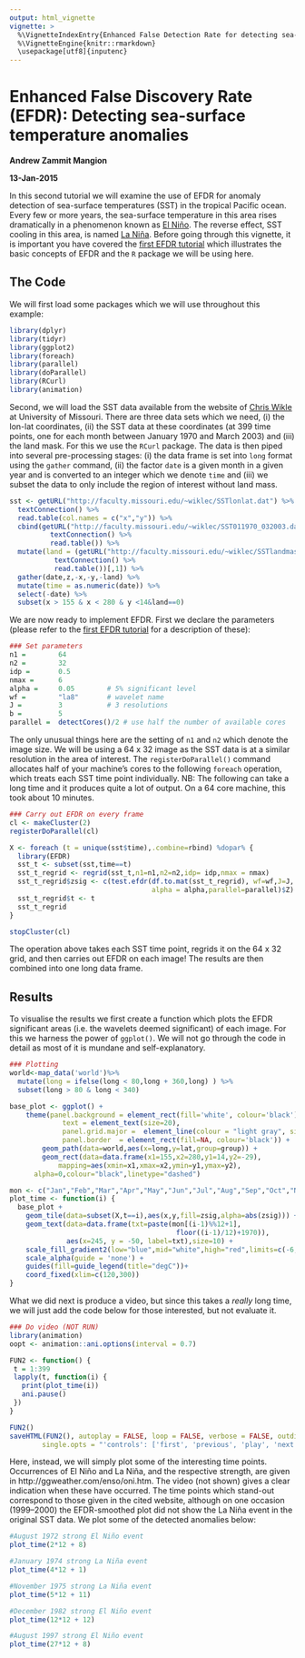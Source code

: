 ```yaml
---
output: html_vignette
vignette: >
  %\VignetteIndexEntry{Enhanced False Detection Rate for detecting sea-surface temperature anomalies}
  %\VignetteEngine{knitr::rmarkdown}
  \usepackage[utf8]{inputenc}
---
```


Enhanced False Discovery Rate (EFDR): Detecting sea-surface temperature anomalies
===================
**Andrew Zammit Mangion**

**13-Jan-2015**

In this second tutorial we will examine the use of EFDR for anomaly detection of sea-surface temperatures (SST) in the tropical Pacific ocean. Every few or more years, the sea-surface temperature in this area rises dramatically in a phenomenon known as [El Niño](http://en.wikipedia.org/wiki/El_Ni%C3%B1o). The reverse effect, SST cooling in this area, is named [La Niña](http://en.wikipedia.org/wiki/La_Ni%C3%B1a).  Before going through this vignette, it is important you have covered the [first EFDR tutorial](http://htmlpreview.github.io/?https://github.com/andrewzm/EFDR/blob/master/docs/EFDR.html) which illustrates the basic concepts of EFDR and the `R` package we will be using here.

## The Code


We will first load some packages which we will use throughout this example:

```r
library(dplyr)
library(tidyr)
library(ggplot2)
library(foreach)
library(parallel)
library(doParallel)
library(RCurl)
library(animation)
```

Second, we will load the SST data available from the website of [Chris Wikle](http://faculty.missouri.edu/~wiklec/datasets.html) at University of Missouri. There are three data sets which we need, (i) the lon-lat coordinates, (ii) the SST data at these coordinates (at 399 time points, one for each month between January 1970 and March 2003) and (iii) the land mask. For this we use the `RCurl` package. The data is then piped into several pre-processing stages: (i) the data frame is set into `long` format using the `gather` command, (ii) the factor `date` is a given month in a given year and is converted to an integer which we denote `time` and (iii) we subset the data to only include the region of interest without land mass.

```r
sst <- getURL("http://faculty.missouri.edu/~wiklec/SSTlonlat.dat") %>%
  textConnection() %>%
  read.table(col.names = c("x","y")) %>%
  cbind(getURL("http://faculty.missouri.edu/~wiklec/SST011970_032003.dat") %>%
          textConnection() %>%
          read.table()) %>%
  mutate(land = (getURL("http://faculty.missouri.edu/~wiklec/SSTlandmask.dat") %>%
           textConnection() %>%
           read.table())[,1]) %>% 
  gather(date,z,-x,-y,-land) %>%
  mutate(time = as.numeric(date)) %>%
  select(-date) %>%
  subset(x > 155 & x < 280 & y <14&land==0)
```

We are now ready to implement EFDR. First we declare the parameters (please refer to the [first EFDR tutorial](http://htmlpreview.github.io/?https://github.com/andrewzm/EFDR/blob/master/docs/EFDR.html) for a description of these):

```r
### Set parameters
n1 =        64
n2 =        32
idp =       0.5
nmax =      6
alpha =     0.05        # 5% significant level
wf =        "la8"       # wavelet name
J =         3           # 3 resolutions
b =         5     
parallel =  detectCores()/2 # use half the number of available cores
```

The only unusual things here are the setting of `n1` and `n2` which denote the image size. We will be using a 64 x 32 image as the SST data is at a similar resolution in the area of interest. The `registerDoParallel()` command allocates half of your machine's cores to the following `foreach` operation, which treats each SST time point individually. NB: The following can take a long time and it produces quite a lot of output. On a 64 core machine, this took about 10 minutes.

```r
### Carry out EFDR on every frame
cl <- makeCluster(2)
registerDoParallel(cl)

X <- foreach (t = unique(sst$time),.combine=rbind) %dopar% {
  library(EFDR)
  sst_t <- subset(sst,time==t)
  sst_t_regrid <- regrid(sst_t,n1=n1,n2=n2,idp= idp,nmax = nmax)
  sst_t_regrid$zsig <- c(test.efdr(df.to.mat(sst_t_regrid), wf=wf,J=J, 
                                   alpha = alpha,parallel=parallel)$Z)
  sst_t_regrid$t <- t
  sst_t_regrid
}

stopCluster(cl)
```

The operation above takes each SST time point, regrids it on the 64 x 32 grid, and then carries out EFDR on each image! The results are then combined into one long data frame. 

## Results

To visualise the results we first create a function which plots the EFDR significant areas (i.e. the wavelets deemed significant) of each image. For this we harness the power of `ggplot()`. We will not go through the code in detail as most of it is mundane and self-explanatory.

```r
### Plotting
world<-map_data('world')%>%
  mutate(long = ifelse(long < 80,long + 360,long) ) %>%
  subset(long > 80 & long < 340)

base_plot <- ggplot() + 
    theme(panel.background = element_rect(fill='white', colour='black'),
             text = element_text(size=20),
             panel.grid.major =  element_line(colour = "light gray", size = 0.05),
             panel.border  = element_rect(fill=NA, colour='black')) + 
		geom_path(data=world,aes(x=long,y=lat,group=group)) +
		geom_rect(data=data.frame(x1=155,x2=280,y1=14,y2=-29),
			mapping=aes(xmin=x1,xmax=x2,ymin=y1,ymax=y2),
      alpha=0,colour="black",linetype="dashed")

mon <- c("Jan","Feb","Mar","Apr","May","Jun","Jul","Aug","Sep","Oct","Nov","Dec")
plot_time <- function(i) {
  base_plot + 
    geom_tile(data=subset(X,t==i),aes(x,y,fill=zsig,alpha=abs(zsig))) + 
    geom_text(data=data.frame(txt=paste(mon[(i-1)%%12+1],
                                         floor((i-1)/12)+1970)),
              aes(x=245, y = -50, label=txt),size=10) +
    scale_fill_gradient2(low="blue",mid="white",high="red",limits=c(-6,6)) +
    scale_alpha(guide = 'none') +
    guides(fill=guide_legend(title="degC"))+
    coord_fixed(xlim=c(120,300))   
}
```

What we did next is produce a video, but since this takes a *really* long time, we will just add the code below for those interested, but not evaluate it.

```r
### Do video (NOT RUN)
library(animation)
oopt <- animation::ani.options(interval = 0.7)

FUN2 <- function() {
 t = 1:399
 lapply(t, function(i) {
   print(plot_time(i))
   ani.pause()
 })
}

FUN2()
saveHTML(FUN2(), autoplay = FALSE, loop = FALSE, verbose = FALSE, outdir = ".",
        single.opts = "'controls': ['first', 'previous', 'play', 'next', 'last', 'loop', 'speed'], 'delayMin': 0")
```

Here, instead, we will simply plot some of the interesting time points. Occurrences of El Niño and La Niña, and the respective strength, are given in http://ggweather.com/enso/oni.htm. The video (not shown) gives a clear indication when these have occurred. The time points which stand-out correspond to those given in the cited website, although on one occasion (1999--2000) the EFDR-smoothed plot did not show the La Niña event in the original SST data. We plot some of the detected anomalies below:

```r
#August 1972 strong El Niño event
plot_time(2*12 + 8)
```

```r
#January 1974 strong La Niña event
plot_time(4*12 + 1)
```

```r
#November 1975 strong La Niña event
plot_time(5*12 + 11)
```

```r
#December 1982 strong El Niño event
plot_time(12*12 + 12)
```

```r
#August 1997 strong El Niño event
plot_time(27*12 + 8)
```